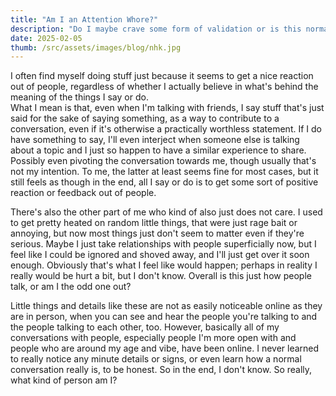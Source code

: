 ```yaml
---
title: "Am I an Attention Whore?"
description: "Do I maybe crave some form of validation or is this normal?"
date: 2025-02-05
thumb: /src/assets/images/blog/nhk.jpg
---
```


I often find myself doing stuff just because it seems to get a nice reaction out of people, regardless of whether I actually believe in what's behind the meaning of the things I say or do.  
What I mean is that, even when I'm talking with friends, I say stuff that's just said for the sake of saying something, as a way to contribute to a conversation, even if it's otherwise a practically worthless statement. If I do have something to say, I'll even interject when someone else is talking about a topic and I just so happen to have a similar experience to share. Possibly even pivoting the conversation towards me, though usually that's not my intention. To me, the latter at least seems fine for most cases, but it still feels as though in the end, all I say or do is to get some sort of positive reaction or feedback out of people.

There's also the other part of me who kind of also just does not care. I used to get pretty heated on random little things, that were just rage bait or annoying, but now most things just don't seem to matter even if they're serious. Maybe I just take relationships with people superficially now, but I feel like I could be ignored and shoved away, and I'll just get over it soon enough. Obviously that's what I feel like would happen; perhaps in reality I really would be hurt a bit, but I don't know. Overall is this just how people talk, or am I the odd one out?

Little things and details like these are not as easily noticeable online as they are in person, when you can see and hear the people you're talking to and the people talking to each other, too. However, basically all of my conversations with people, especially people I'm more open with and people who are around my age and vibe, have been online. I never learned to really notice any minute details or signs, or even learn how a normal conversation really is, to be honest. So in the end, I don't know. So really, what kind of person am I?
